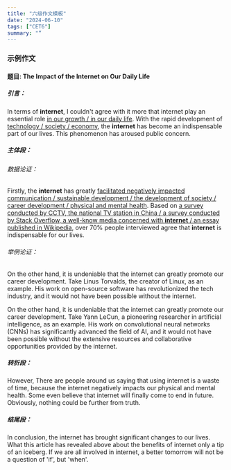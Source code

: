 ```yaml
---
title: "六级作文模板"
date: "2024-06-10"
tags: ["CET6"]
summary: "“
---
```


### 示例作文

#### 题目: The Impact of the Internet on Our Daily Life

##### 引言：
In terms of **internet**, I couldn't agree with it more that internet play an essential role <u>in our growth / in our daily life</u>. With the rapid development of <u>technology / society / economy</u>, the **internet** has become an indispensable part of our lives. This phenomenon has aroused public concern.

##### 主体段：
###### 数据论证：
Firstly, the **internet** has greatly <u>facilitated negatively impacted</u> <u>communication / sustainable development / the development of society / career development / physical and mental health</u>. Based on <u>a survey conducted by CCTV, the national TV station in China / a survey conducted by Stack Overflow, a well-know media concerned with **internet** / an essay published in Wikipedia</u>, over 70% people interviewed agree that **internet** is indispensable for our lives. 

###### 举例论证：
On the other hand, it is undeniable that the internet can greatly promote our career development. Take Linus Torvalds, the creator of Linux, as an example. His work on open-source software has revolutionized the tech industry, and it would not have been possible without the internet.

On the other hand, it is undeniable that the internet can greatly promote our career development. Take Yann LeCun, a pioneering researcher in artificial intelligence, as an example. His work on convolutional neural networks (CNNs) has significantly advanced the field of AI, and it would not have been possible without the extensive resources and collaborative opportunities provided by the internet.

##### 转折段：
However, There are people around us saying that using internet is a waste of time, because the internet negatively impacts our physical and mental health. Some even believe that internet will finally come to end in future. Obviously, nothing could be further from truth.

##### 结尾段：
In conclusion, the internet has brought significant changes to our lives. What this article has revealed above about the benefits of internet only a tip of an iceberg. If we are all involved in internet, a better tomorrow will not be a question of 'if', but 'when'.
